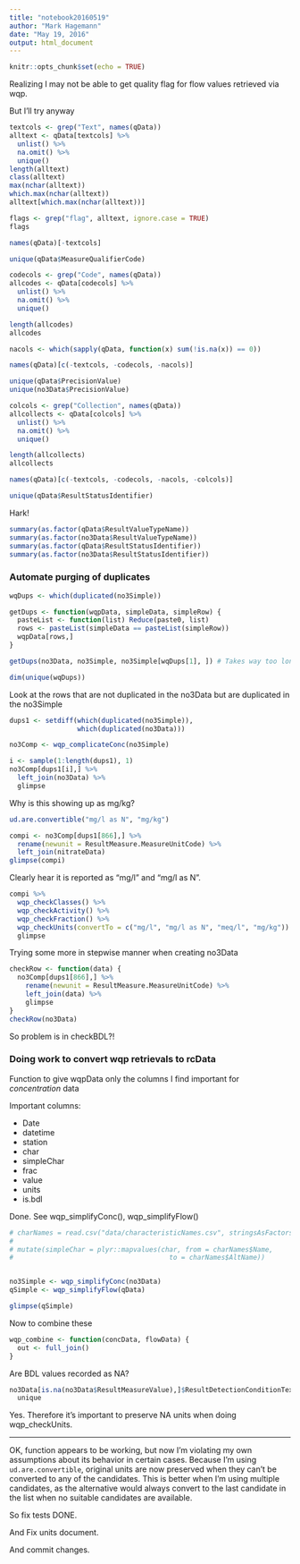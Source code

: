 ---
title: "notebook20160519"
author: "Mark Hagemann"
date: "May 19, 2016"
output: html_document
---

```{r setup, include=FALSE}
knitr::opts_chunk$set(echo = TRUE)
```

Realizing I may not be able to get quality flag for flow values retrieved via wqp. 

But I'll try anyway

```{r}
textcols <- grep("Text", names(qData))
alltext <- qData[textcols] %>% 
  unlist() %>% 
  na.omit() %>% 
  unique()
length(alltext)
class(alltext)
max(nchar(alltext))
which.max(nchar(alltext))
alltext[which.max(nchar(alltext))]

flags <- grep("flag", alltext, ignore.case = TRUE)
flags

names(qData)[-textcols]

unique(qData$MeasureQualifierCode)

codecols <- grep("Code", names(qData))
allcodes <- qData[codecols] %>% 
  unlist() %>% 
  na.omit() %>% 
  unique()

length(allcodes)
allcodes

nacols <- which(sapply(qData, function(x) sum(!is.na(x)) == 0))

names(qData)[c(-textcols, -codecols, -nacols)]

unique(qData$PrecisionValue)
unique(no3Data$PrecisionValue)

colcols <- grep("Collection", names(qData))
allcollects <- qData[colcols] %>% 
  unlist() %>% 
  na.omit() %>% 
  unique()

length(allcollects)
allcollects

names(qData)[c(-textcols, -codecols, -nacols, -colcols)]

unique(qData$ResultStatusIdentifier)
```

Hark!

```{r}
summary(as.factor(qData$ResultValueTypeName))
summary(as.factor(no3Data$ResultValueTypeName))
summary(as.factor(qData$ResultStatusIdentifier))
summary(as.factor(no3Data$ResultStatusIdentifier))

```

### Automate purging of duplicates

```{r}
wqDups <- which(duplicated(no3Simple))

getDups <- function(wqpData, simpleData, simpleRow) {
  pasteList <- function(list) Reduce(paste0, list)
  rows <- pasteList(simpleData == pasteList(simpleRow))
  wqpData[rows,]
}

getDups(no3Data, no3Simple, no3Simple[wqDups[1], ]) # Takes way too long.

dim(unique(wqDups))

```

Look at the rows that are not duplicated in the no3Data but are duplicated in the no3Simple

```{r}
dups1 <- setdiff(which(duplicated(no3Simple)), 
                 which(duplicated(no3Data)))

no3Comp <- wqp_complicateConc(no3Simple)

i <- sample(1:length(dups1), 1)
no3Comp[dups1[i],] %>% 
  left_join(no3Data) %>% 
  glimpse

```

Why is this showing up as mg/kg?

```{r}
ud.are.convertible("mg/l as N", "mg/kg")

compi <- no3Comp[dups1[866],] %>% 
  rename(newunit = ResultMeasure.MeasureUnitCode) %>% 
  left_join(nitrateData)
glimpse(compi)
```

Clearly hear it is reported as "mg/l" and "mg/l as N". 

```{r}

compi %>% 
  wqp_checkClasses() %>% 
  wqp_checkActivity() %>% 
  wqp_checkFraction() %>% 
  wqp_checkUnits(convertTo = c("mg/l", "mg/l as N", "meq/l", "mg/kg")) %>% 
  glimpse

```

Trying some more in stepwise manner when creating no3Data

```{r}
checkRow <- function(data) {
  no3Comp[dups1[866],] %>% 
    rename(newunit = ResultMeasure.MeasureUnitCode) %>% 
    left_join(data) %>% 
    glimpse
}
checkRow(no3Data)
```

So problem is in checkBDL?!

### Doing work to convert wqp retrievals to rcData

Function to give wqpData only the columns I find important for *concentration* data

Important columns:

- Date
- datetime
- station
- char
- simpleChar
- frac
- value
- units
- is.bdl

Done. See wqp_simplifyConc(), wqp_simplifyFlow()

```{r}
# charNames = read.csv("data/characteristicNames.csv", stringsAsFactors = FALSE)
# 
# mutate(simpleChar = plyr::mapvalues(char, from = charNames$Name, 
#                                       to = charNames$AltName)) 


no3Simple <- wqp_simplifyConc(no3Data)
qSimple <- wqp_simplifyFlow(qData)

glimpse(qSimple)
```

Now to combine these

```{r}
wqp_combine <- function(concData, flowData) {
  out <- full_join()
}
```


Are BDL values recorded as NA?

```{r}
no3Data[is.na(no3Data$ResultMeasureValue),]$ResultDetectionConditionText %>% 
  unique
```

Yes. Therefore it's important to preserve NA units when doing wqp_checkUnits.

---

OK, function appears to be working, but now I'm violating my own assumptions about its behavior in certain cases. Because I'm using `ud.are.convertible`, original units are now preserved when they can't be converted to any of the candidates. This is better when I'm using multiple candidates, as the alternative would always convert to the last candidate in the list when no suitable candidates are available. 

So fix tests DONE.

And Fix units document. 

And commit changes. 
